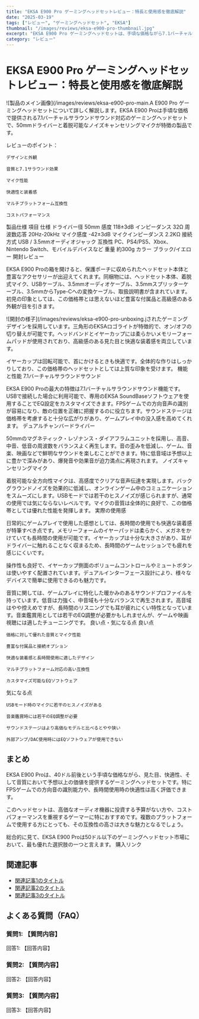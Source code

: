 ```yaml
---
title: "EKSA E900 Pro ゲーミングヘッドセットレビュー：特長と使用感を徹底解説"
date: "2025-03-19"
tags: ["レビュー", "ゲーミングヘッドセット", "EKSA"]
thumbnail: "/images/reviews/eksa-e900-pro-thumbnail.jpg"
excerpt: "EKSA E900 Pro ゲーミングヘッドセットは、手頃な価格ながら7.1バーチャルサラウンドサウンドと優れたマイク性能を備えたゲーマー向け製品です。本記事では、その特長、音質、快適性、そして総合的な使用感について詳しく解説します。"
category: "レビュー"
---
```


# EKSA E900 Pro ゲーミングヘッドセットレビュー：特長と使用感を徹底解説

![製品のメイン画像](/images/reviews/eksa-e900-pro-main.A E900 Pro ゲーミングヘッドセットについて詳しく解説します。EKSA E900 Proは手頃な価格で提供される7.1バーチャルサラウンドサウンド対応のゲーミングヘッドセットで、50mmドライバーと着脱可能なノイズキャンセリングマイクが特徴の製品です。

レビューのポイント：

    デザインと外観

    音質と7.1サラウンド効果

    マイク性能

    快適性と装着感

    マルチプラットフォーム互換性

    コストパフォーマンス

製品仕様
項目	仕様
ドライバー径	50mm
感度	118±3dB
インピーダンス	32Ω
周波数応答	20Hz-20kHz
マイク感度	-42±3dB
マイクインピーダンス	2.2KΩ
接続方式	USB / 3.5mmオーディオジャック
互換性	PC、PS4/PS5、Xbox、Nintendo Switch、モバイルデバイスなど
重量	約300g
カラー	ブラック/イエロー
開封レビュー

EKSA E900 Proの箱を開けると、保護ポーチに収められたヘッドセット本体と豊富なアクセサリーが出迎えてくれます。同梱物には、ヘッドセット本体、着脱式マイク、USBケーブル、3.5mmオーディオケーブル、3.5mmスプリッターケーブル、3.5mmからType-Cへの変換ケーブル、取扱説明書が含まれています。初見の印象としては、この価格帯とは思えないほど豊富な付属品と高級感のある外観が目を引きます。

![開封の様子](/images/reviews/eksa-e900-pro-unboxing.jされたゲーミングデザインを採用しています。三角形のEKSAロゴライトが特徴的で、オン/オフの切り替えが可能です。ヘッドバンドとイヤーカップには柔らかいメモリーフォームパッドが使用されており、高級感のある見た目と快適な装着感を両立しています。

イヤーカップは回転可能で、首にかけるときも快適です。全体的な作りはしっかりしており、この価格帯のヘッドセットとしては上質な印象を受けます。
機能と性能
7.1バーチャルサラウンドサウンド

EKSA E900 Proの最大の特徴は7.1バーチャルサラウンドサウンド機能です。USBで接続した場合に利用可能で、専用のEKSA SoundBaseソフトウェアを使用することでEQ設定をカスタマイズできます。FPSゲームでの方向音声の識別が容易になり、敵の位置を正確に把握するのに役立ちます。サウンドステージは価格帯を考慮すると十分な広がりがあり、ゲームプレイ中の没入感を高めてくれます。
デュアルチャンバードライバー

50mmのマグネティック・レゾナンス・ダイアフラムユニットを採用し、高音、中音、低音の周波数をバランスよく再生します。音の歪みを低減し、ゲーム、音楽、映画などで鮮明なサウンドを楽しむことができます。特に低音域は予想以上に豊かで深みがあり、爆発音や効果音が迫力満点に再現されます。
ノイズキャンセリングマイク

着脱可能な全方向性マイクは、高感度でクリアな音声伝達を実現します。バックグラウンドノイズを効果的に低減し、オンラインゲーム中のコミュニケーションをスムーズにします。USBモードでは若干のヒスノイズが感じられますが、通常の使用では気にならないレベルです。マイクの音質は全体的に良好で、この価格帯としては優れた性能を発揮します。
実際の使用感

日常的にゲームプレイで使用した感想としては、長時間の使用でも快適な装着感が特筆すべき点です。メモリーフォームのイヤーパッドは柔らかく、メガネをかけていても長時間の使用が可能です。イヤーカップは十分な大きさがあり、耳がドライバーに触れることなく収まるため、長時間のゲームセッションでも疲れを感じにくいです。

操作性も良好で、イヤーカップ側面のボリュームコントロールやミュートボタンは使いやすく配置されています。デュアルインターフェース設計により、様々なデバイスで簡単に使用できるのも魅力です。

音質に関しては、ゲームプレイに特化した暖かみのあるサウンドプロファイルを持っています。低音は力強く、中音域も十分なバランスで再生されます。高音域はやや控えめですが、長時間のリスニングでも耳が疲れにくい特性となっています。音楽鑑賞用としては若干のEQ調整が必要かもしれませんが、ゲームや映画視聴には適したチューニングです。
良い点・気になる点
良い点

    価格に対して優れた音質とマイク性能

    豊富な付属品と接続オプション

    快適な装着感と長時間使用に適したデザイン

    マルチプラットフォーム対応の高い互換性

    カスタマイズ可能なEQソフトウェア

気になる点

    USBモード時のマイクに若干のヒスノイズがある

    音楽鑑賞時には若干のEQ調整が必要

    サウンドステージはより高価なモデルと比べるとやや狭い

    外部アンプ/DAC使用時にはEQソフトウェアが使用できない

## まとめ

EKSA E900 Proは、40ドル前後という手頃な価格ながら、見た目、快適性、そして音質において予想以上の価値を提供するゲーミングヘッドセットです。特にFPSゲームでの方向音の識別能力や、長時間使用時の快適性は高く評価できます。

このヘッドセットは、高価なオーディオ機器に投資する予算がない方や、コストパフォーマンスを重視するゲーマーに特におすすめです。複数のプラットフォームで使用する方にとっても、その互換性の高さは大きな魅力となるでしょう。

総合的に見て、EKSA E900 Proは50ドル以下のゲーミングヘッドセット市場において、最も優れた選択肢の一つと言えます。
購入リンク

<AffiliateLink title="EKSA E900 Pro 7.1バーチャルサラウンドゲーミングヘッドセット" imageUrl="/images/reviews/eksa-e900-pro-product.jpg" price="4,980円（税込）" description="7.1サラウンドサウンド、50mmドライバー、ノイズキャンセリングマイク搭載のゲーミングヘッドセット" rating={4.5} amazonUrl="https://amazon.co.jp/..." rakutenUrl="https://rakuten.co.jp/..." />

## 関連記事

- [関連記事1のタイトル](/blog/related-post-1)
- [関連記事2のタイトル](/blog/related-post-2)
- [関連記事3のタイトル](/blog/related-post-3)

## よくある質問（FAQ）

### 質問1: 【質問内容】

回答1: 【回答内容】

### 質問2: 【質問内容】

回答2: 【回答内容】

### 質問3: 【質問内容】

回答3: 【回答内容】

